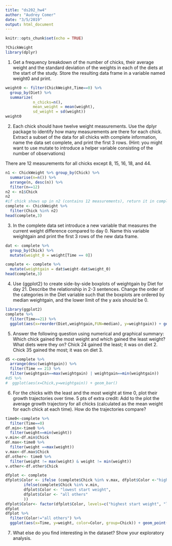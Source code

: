 ```yaml
---
title: "ds202_hw4"
author: "Audrey Comer"
date: "3/5/2019"
output: html_document
---
```


```r
knitr::opts_chunk$set(echo = TRUE)
```

```r
?ChickWeight
library(dplyr)
```

1. Get a frequency breakdown of the number of chicks, their average weight and the standard deviation of the weights in each of the diets at the start of the study. Store the resulting data frame in a variable named weight0 and print.
```r
weight0 <- filter(ChickWeight,Time==0) %>% 
  group_by(Diet) %>% 
  summarize( 
            n_chicks=n(),
            mean_weight = mean(weight),
            sd_weight = sd(weight))
weight0
```

2. Each chick should have twelve weight measurements. Use the dplyr package to identify how many measurements are there for each chick. Extract a subset of the data for all chicks with complete information, name the data set complete, and print the first 3 rows. (Hint: you might want to use mutate to introduce a helper variable consisting of the number of observations)

There are 12 measurements for all chicks except 8, 15, 16, 18, and 44.
```r
n1 <- ChickWeight %>% group_by(Chick) %>%
  summarise(n=n()) %>%
  arrange(n, desc(n)) %>%
  filter(n==12)
n2 <- n1$Chick
n2
#if chick shows up in n2 (contains 12 measurements), return it in complete
complete <- ChickWeight %>%
  filter(Chick %in% n2)
head(complete,3)
```

3. In the complete data set introduce a new variable that measures the current weight difference compared to day 0. Name this variable  weightgain and print the first 3 rows of the new data frame.

```r
dat <- complete %>% 
  group_by(Chick) %>% 
  mutate(weight_0 = weight[Time == 0])

complete <- complete %>% 
  mutate(weightgain = dat$weight-dat$weight_0)
head(complete,3)
```

4. Use {ggplot2} to create side-by-side boxplots of weightgain by Diet for day 21. Describe the relationship in 2-3 sentences. Change the order of the categories in the Diet variable such that the boxplots are ordered by median weightgain, and the lower limit of the y axis should be 0.
```r
library(ggplot2)
complete %>% 
  filter(Time==21) %>%
  ggplot(aes(x=reorder(Diet,weightgain,FUN=median), y=weightgain)) + geom_boxplot() + xlab('Diet Number') +ylab('Weight Gained') + ylim(c(0,350))
```  

5. Answer the following question using numerical and graphical summary: Which chick gained the most weight and which gained the least weight? What diets were they on?
Chick 24 gained the least; it was on diet 2. Chick 35 gained the most; it was on diet 3.
```r
d5 <-complete %>%
  arrange(desc(weightgain)) %>%
  filter(Time == 21) %>%
  filter(weightgain==max(weightgain) | weightgain==min(weightgain))
#d5 %>%
#  ggplot(aes(x=Chick,y=weightgain)) + geom_bar()
```

6. For the chicks with the least and the most weight at time 0, plot their growth trajectories over time. 
5 pts of extra credit: Add to the plot the average growth trajectory for all chicks (calculated as the mean weight for each chick at each time). How do the trajectories compare?

```r
time0<-complete %>%
  filter(Time==0)
df.min<-time0 %>%
  filter(weight==min(weight))
v.min<-df.min$Chick
df.max<-time0 %>%
  filter(weight ==max(weight))
v.max<-df.max$Chick
df.other<- time0 %>%
  filter(weight != max(weight) & weight != min(weight))
v.other<-df.other$Chick

dfplot <- complete
dfplot$Color <- ifelse (complete$Chick %in% v.max, dfplot$Color <-"highest start weight",
        ifelse(complete$Chick %in% v.min,
        dfplot$Color <- "lowest start weight",
        dfplot$Color <- "all others"
        ))
dfplot$Color<- factor(dfplot$Color, levels=c("highest start weight", "lowest start weight", "all others"))
dfplot
dfplot %>%
  filter(Color!="all others") %>%
  ggplot(aes(x=Time, y=weight, color=Color, group=Chick)) + geom_point() + geom_line() + scale_colour_manual(values=c("red", "blue")) + ggtitle('Increase in Weight over Time') + ylim(0,330)
```


7. What else do you find interesting in the dataset? Show your exploratory analysis.














